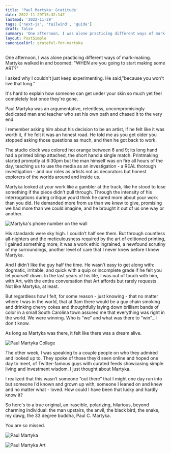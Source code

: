 ```yaml
---
title: 'Paul Martyka: Gratitude'
date: 2022-11-29T15:32:14Z
lastmod: '2022-11-29'
tags: ['next-js', 'tailwind', 'guide']
draft: false
summary: 'One afternoon, I was alone practicing different ways of mark-making. Martyka walked in and boomed: "WHEN are you going to start making some ART?" I asked why I couldnt just keep experimenting. He...'
layout: PostSimple
canonicalUrl: grateful-for-martyka
---
```


One afternoon, I was alone practicing different ways of mark-making. Martyka walked in and boomed: "WHEN are you going to start making some ART?"

I asked why I couldn't just keep experimenting. He said,"because you won't live that long."

It's hard to explain how someone can get under your skin so much yet feel completely lost once they're gone.

Paul Martyka was an argumentative, relentless, uncompromisingly dedicated man and teacher who set his own path and chased it to the very end.

I remember asking him about his decision to be an artist, if he felt like it was worth it, if he felt it was an honest road. He told me as you get older you stopped asking those questions as much, and then he got back to work.

The studio clock was colored hot orange between 6 and 9; its long hand had a printed blimp attached, the short hand a single match. Printmaking started promptly at 6:30pm but the man himself was on fire all hours of the day, teaching us to use the media as an investigation - a REAL thorough investigation - and our roles as artists not as decorators but honest explorers of the worlds around and inside us.

Martyka looked at your work like a gambler at the track, like he stood to lose something if the piece didn't pull through. Through the intensity of his interrogations during critique you’d think he cared more about your work than you did. He demanded more from us than we knew to give, promising we had more than we could imagine, and he brought it out of us one way or another.

![Martyka's phone number on the wall](/static/images/martyka/wall.png)

His standards were sky high. I couldn’t half see them. But through countless all-nighters and the meticulousness required by the art of editioned printing, I gained something more; it was a work ethic ingrained, a newfound scrutiny of my surroundings, another level of care that I never knew before I knew Martyka.

And I didn’t like the guy half the time. He wasn’t easy to get along with: dogmatic, irritable, and quick with a quip or incomplete grade if he felt you let yourself down. In the last years of his life, I was out of touch with him, with Art, with the entire conversation that Art affords but rarely requests. Not like Martyka, at least.

But regardless how I felt, for some reason - just knowing - that no matter where I was in the world, that at 3am there would be a guy chain smoking and drinking cherry cokes and thoughtfully laying down brilliant bands of color in a small South Carolina town assured me that everything was right in the world. We were winning. Who is “we” and what was there to “win”...I don't know.

As long as Martyka was there, it felt like there was a dream alive.

![Paul Martyka Collage](/static/images/martyka/art.png)

The other week, I was speaking to a couple people on who they admired and looked up to. They spoke of those they’d seen online and hoped one day to meet, of Twitter-famous guys with curated feeds showcasing simple living and investment wisdom. I just thought about Martyka.

I realized that this wasn’t someone “out there” that I might one day run into but someone I’d known and grown up with, someone I leaned on and knew and no matter what - loved. How could I have been that lucky and hardly know it?

So here's to a true original, an irascible, polarizing, hilarious, beyond charming individual: the man upstairs, the anvil, the black bird, the snake, my dawg, the 33 degree buddha, Paul C. Martyka.

You are so missed.

![Paul Martyka](/static/images/martyka/martyka.png)

![Paul Martyka Art](/static/images/martyka/final.png)

